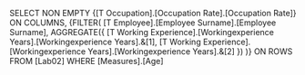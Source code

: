 SELECT 
NON EMPTY
{[T Occupation].[Occupation Rate].[Occupation Rate]} ON COLUMNS,
{FILTER(
	[T Employee].[Employee Surname].[Employee Surname],
	AGGREGATE({
		[T Working Experience].[Workingexperience Years].[Workingexperience Years].&[1],
		[T Working Experience].[Workingexperience Years].[Workingexperience Years].&[2]
		})
	)} ON ROWS
FROM [Lab02]
WHERE [Measures].[Age]